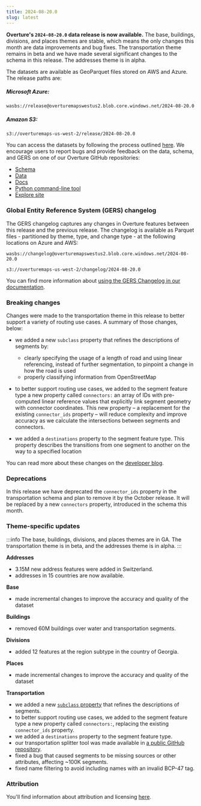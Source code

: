 ```yaml
---
title: 2024-08-20.0
slug: latest
---
```



**Overture's `2024-08-20.0` data release is now available.** The base, buildings, divisions, and places themes are stable, which means the only changes this month are data improvements and bug fixes. The transportation theme remains in beta and we have made several significant changes to the schema in this release. The addresses theme is in alpha.

The datasets are available as GeoParquet files stored on AWS and Azure. The release paths are:

##### Microsoft Azure:
```
wasbs://release@overturemapswestus2.blob.core.windows.net/2024-08-20.0
```

##### Amazon S3:
```
s3://overturemaps-us-west-2/release/2024-08-20.0
```

You can access the datasets by following the process outlined [here](https://docs.overturemaps.org/getting-data/). We encourage users to report bugs and provide feedback on the data, schema, and GERS on one of our Overture GitHub repositories:

- [Schema](https://github.com/OvertureMaps/schema)
- [Data](https://github.com/OvertureMaps/data)
- [Docs](https://github.com/OvertureMaps/docs)
- [Python command-line tool](https://github.com/OvertureMaps/overturemaps-py)
- [Explore site](https://github.com/OvertureMaps/io-site)



### Global Entity Reference System (GERS) changelog

The GERS changelog captures any changes in Overture features between this release and the previous release. The changelog is available as Parquet files - partitioned by theme, type, and change type - at the following locations on Azure and AWS:

```
wasbs://changelog@overturemapswestus2.blob.core.windows.net/2024-08-20.0
```
```
s3://overturemaps-us-west-2/changelog/2024-08-20.0
```

You can find more information about [using the GERS Changelog in our documentation](https://docs.overturemaps.org/gers/changelog/). 



### Breaking changes

Changes were made to the transportation theme in this release to better support a variety of routing use cases. A summary of those changes, below:

- we added a new `subclass` property that refines the descriptions of segments by:
  - clearly specifying the usage of a length of road and using linear referencing, instead of further segmentation, to pinpoint a change in how the road is used 
  - properly classifying information from OpenStreetMap

- to better support routing use cases, we added to the segment feature type a new property called `connectors:` an array of IDs with pre-computed linear reference values that explicitly link segment geometry with connector coordinates. This new property – a replacement for the existing `connector_ids` property – will reduce complexity and improve accuracy as we calculate the intersections between segments and connectors.

- we added a `destinations` property to the segment feature type. This property describes the transitions from one segment to another on the way to a specified location

You can read more about these changes on the [developer blog](https://docs.overturemaps.org/blog/2024/08/15/preview-august-release/).


### Deprecations

In this release we have deprecated the `connector_ids` property in the transportation schema and plan to remove it by the October release. It will be replaced by a new `connectors` property, introduced in the schema this month.


### Theme-specific updates

:::info
The base, buildings, divisions, and places themes are in GA. The transportation theme is in beta, and the addresses theme is in alpha.
:::

**Addresses**

- 3.15M new address features were added in Switzerland.
- addresses in 15 countries are now available.

**Base**

- made incremental changes to improve the accuracy and quality of the dataset

**Buildings**

- removed 60M buildings over water and transportation segments.

**Divisions**

- added 12 features at the region subtype in the country of Georgia.

**Places**

- made incremental changes to improve the accuracy and quality of the dataset

**Transportation**

- we added a new [`subclass` property](https://github.com/OvertureMaps/schema/pull/180) that refines the descriptions of segments.
- to better support routing use cases, we added to the segment feature type a new property called `connectors:`, replacing the  existing `connector_ids` property.
- we added a `destinations` property to the segment feature type.
- our transportation splitter tool was made available in [a public GitHub repository](https://github.com/OvertureMaps/transportation-splitter).
- fixed a bug that caused segments to be missing sources or other attributes, affecting ~100K segments.
- fixed name filtering to avoid including names with an invalid BCP-47 tag.

### Attribution

You'll find information about attribution and licensing [here](https://docs.overturemaps.org/attribution/).
